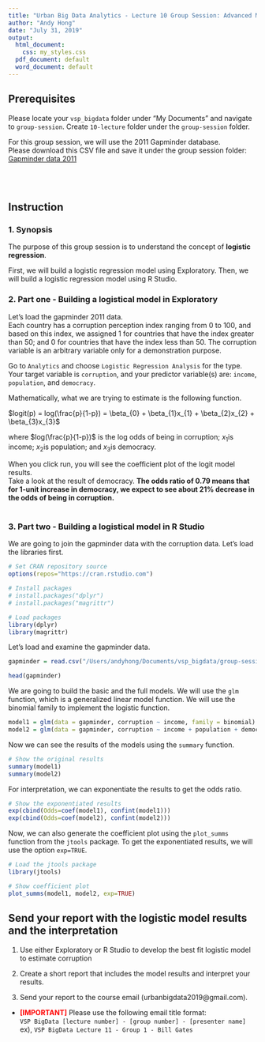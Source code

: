 ```yaml
---
title: "Urban Big Data Analytics - Lecture 10 Group Session: Advanced Modeling"
author: "Andy Hong"
date: "July 31, 2019"
output:
  html_document:
    css: my_styles.css
  pdf_document: default
  word_document: default
---
```


## Prerequisites

Please locate your `vsp_bigdata` folder under "My Documents" and navigate to `group-session`. Create `10-lecture` folder under the `group-session` folder.

For this group session, we will use the 2011 Gapminder database. <br>
Please download this CSV file and save it under the group session folder: <a href="https://urbanbigdata.github.io/10-lecture-advanced_modeling/group-session/gapminder_data_2011.csv" download> Gapminder data 2011 </a><br>

<br><br>


## Instruction

### 1. Synopsis
The purpose of this group session is to understand the concept of **logistic regression**. <br> 

First, we will build a logistic regression model using Exploratory. Then, we will build a logistic regression model using R Studio.
<br>

### 2. Part one - Building a logistical model in Exploratory

Let's load the gapminder 2011 data. <br>
Each country has a corruption perception index ranging from 0 to 100, and based on this index, we assigned 1 for countries that have the index greater than 50; and 0 for countries that have the index less than 50. The corruption variable is an arbitrary variable only for a demonstration purpose.<br>

Go to `Analytics` and choose `Logistic Regression Analysis` for the type. <br>
Your target variable is `corruption`, and your predictor variable(s) are: `income`, `population`, and `democracy`.<br>

Mathematically, what we are trying to estimate is the following function.<br>

$logit(p) = log(\frac{p}{1-p}) = \beta_{0} + \beta_{1}x_{1} + \beta_{2}x_{2} + \beta_{3}x_{3}$

where $log(\frac{p}{1-p})$ is the log odds of being in corruption; $x_{1}$is income; $x_{2}$is population; and $x_{3}$is democracy. <br> 

When you click run, you will see the coefficient plot of the logit model results.<br>
Take a look at the result of democracy. <b>The odds ratio of 0.79 means that for 1-unit increase in democracy, we expect to see about 21% decrease in the odds of being in corruption.</b>
<br><br>

### 3. Part two - Building a logistical model in R Studio

We are going to join the gapminder data with the corruption data. Let's load the libraries first.

```r

# Set CRAN repository source
options(repos="https://cran.rstudio.com")

# Install packages
# install.packages("dplyr")
# install.packages("magrittr")

# Load packages
library(dplyr)
library(magrittr)

```

Let's load and examine the gapminder data. 

```r
gapminder = read.csv("/Users/andyhong/Documents/vsp_bigdata/group-session/10-lecture/gapminder_data_2011.csv")

head(gapminder)
```

We are going to build the basic and the full models. We will use the `glm` function, which is a generalized linear model function. We will use the binomial family to implement the logistic function.


```r

model1 = glm(data = gapminder, corruption ~ income, family = binomial)
model2 = glm(data = gapminder, corruption ~ income + population + democracy, family = binomial)

```

Now we can see the results of the models using the `summary` function.

```r
# Show the original results
summary(model1)
summary(model2)
```

For interpretation, we can exponentiate the results to get the odds ratio.
```r
# Show the exponentiated results
exp(cbind(Odds=coef(model1), confint(model1)))
exp(cbind(Odds=coef(model2), confint(model2)))
```

Now, we can also generate the coefficient plot using the `plot_summs` function from the `jtools` package. To get the exponentiated results, we will use the option `exp=TRUE`.

```r

# Load the jtools package
library(jtools)

# Show coefficient plot
plot_summs(model1, model2, exp=TRUE)

```


## Send your report with the logistic model results and the interpretation

1. Use either Exploratory or R Studio to develop the best fit logistic model to estimate corruption 

2. Create a short report that includes the model results and interpret your results.

3. Send your report to the course email (urbanbigdata2019@gmail.com). 
  + <font color="red"><b>[IMPORTANT]</b></font> Please use the following email title format: <br>
 `VSP BigData [lecture number] - [group number] - [presenter name]` <br>
 ex), `VSP BigData Lecture 11 - Group 1 - Bill Gates` <br>
 
 
<br><br><br>
 

 




